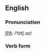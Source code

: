 ==English==

===Pronunciation===
[[IPA]]: /ˈfɪltʃ.əz/

===Verb form===
{{third-person singular of|filch}}